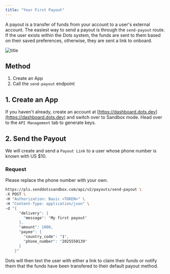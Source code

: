```yaml
---
title: "Your First Payout"
---
```


A payout is a transfer of funds from your account to a user's external account. The easiest way to send a payout is through the `send-payout` route. If the user exists within the Dots system, the funds are sent to them based on their saved preferences, otherwise, they are sent a link to onboard.

![title](../images/send-payout-flowchart.png)

## Method

1. Create an App
2. Call the `send-payout` endpoint

## 1. Create an App

If you haven't already, create an account at [https://dashboard.dots.dev](https://dashboard.dots.dev) and switch over to Sandbox mode. Head over to the `API Management` tab to generate keys.

## 2. Send the Payout

We will create and send a `Payout Link` to a user whose phone number is known with US $10.

### Request

Please replace the phone number with your own.

```bash cURL
https://pls.senddotssandbox.com/api/v2/payouts/send-payout \
-X POST \
-H "Authorization: Basic <TOKEN>" \
-H "Content-Type: application/json" \
-d "{
      "delivery": {
        "message": "My first payout"
      },
      "amount": 1000,
      "payee": {
        "country_code": "1",
        "phone_number": "2025550139"
      }
    }"

```

Dots will then text the user with either a link to claim their funds or notify them that the funds have been transfered to their default payout method.
